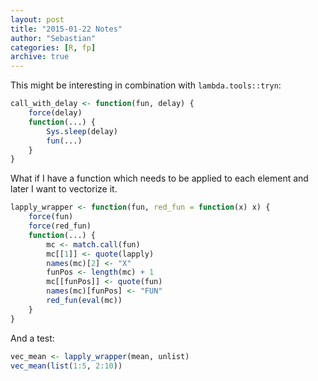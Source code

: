 ```yaml
---
layout: post
title: "2015-01-22 Notes"
author: "Sebastian"
categories: [R, fp]
archive: true
---
```


This might be interesting in combination with `lambda.tools::tryn`:

```r
call_with_delay <- function(fun, delay) {
    force(delay)
    function(...) {
        Sys.sleep(delay)
        fun(...)
    }
}
```

What if I have a function which needs to be applied to each element and later I want to vectorize it.

```r
lapply_wrapper <- function(fun, red_fun = function(x) x) {
    force(fun)
    force(red_fun)
    function(...) {
        mc <- match.call(fun)
        mc[[1]] <- quote(lapply)
        names(mc)[2] <- "X"
        funPos <- length(mc) + 1
        mc[[funPos]] <- quote(fun)
        names(mc)[funPos] <- "FUN"
        red_fun(eval(mc))
    }
}
```

And a test:

```r
vec_mean <- lapply_wrapper(mean, unlist)
vec_mean(list(1:5, 2:10))
```
